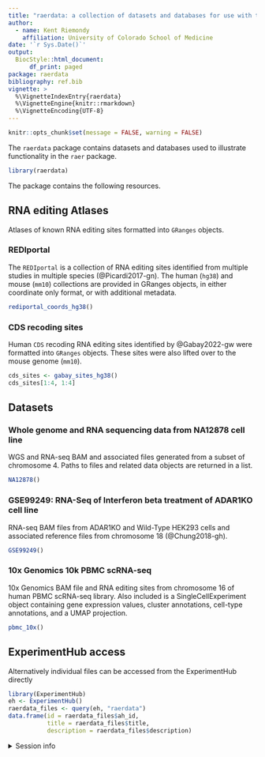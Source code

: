 ```yaml
---
title: "raerdata: a collection of datasets and databases for use with the raer package" 
author: 
  - name: Kent Riemondy
    affiliation: University of Colorado School of Medicine
date: '`r Sys.Date()`'
output:
  BiocStyle::html_document:
      df_print: paged
package: raerdata 
bibliography: ref.bib 
vignette: >
  %\VignetteIndexEntry{raerdata}
  %\VignetteEngine{knitr::rmarkdown}
  %\VignetteEncoding{UTF-8}    
---
```


```r
knitr::opts_chunk$set(message = FALSE, warning = FALSE)
```

The `raerdata` package contains datasets and databases used to illustrate functionality
in the `raer` package.

```r
library(raerdata)
```

The package contains the following resources.

## RNA editing Atlases 

Atlases of known RNA editing sites formatted into `GRanges` objects. 

### REDIportal 

The `REDIportal` is a collection of RNA editing sites identified from multiple studies
in multiple species (@Picardi2017-gn). The human (`hg38`) and mouse (`mm10`) collections are provided in 
GRanges objects, in either coordinate only format, or with additional metadata. 

```r
rediportal_coords_hg38()
```

### CDS recoding sites 

Human `CDS` recoding RNA editing sites identified by @Gabay2022-gw were formatted into
`GRanges` objects. These sites were also lifted over to the mouse genome (`mm10`).

```R
cds_sites <- gabay_sites_hg38()
cds_sites[1:4, 1:4]
```

## Datasets

### Whole genome and RNA sequencing data from NA12878 cell line

WGS and RNA-seq BAM and associated files generated from a subset of chromosome 4.
Paths to files and related data objects are returned in a list. 

```r
NA12878()
```

### GSE99249: RNA-Seq of Interferon beta treatment of ADAR1KO cell line

RNA-seq BAM files from ADAR1KO and Wild-Type HEK293 cells and associated reference files from chromosome 18 (@Chung2018-gh).

```r
GSE99249()
```


### 10x Genomics 10k PBMC scRNA-seq

10x Genomics BAM file and RNA editing sites from chromosome 16 of human PBMC scRNA-seq library. Also included is a SingleCellExperiment object containing gene expression values, cluster annotations, cell-type annotations, and a UMAP projection.

```r
pbmc_10x()
```

## ExperimentHub access

Alternatively individual files can be accessed from the ExperimentHub directly

```r
library(ExperimentHub)
eh <- ExperimentHub()
raerdata_files <- query(eh, "raerdata")
data.frame(id = raerdata_files$ah_id,
           title = raerdata_files$title,
           description = raerdata_files$description)
```

<details style="margin-bottom:10px;">
<summary>
    Session info
</summary>

```r
sessionInfo()
```

</details>


